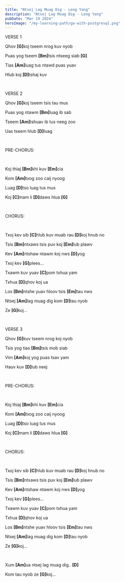 ```yaml
---
title: "Ntsej Lag Muag Dig - Leng Yang"
description: "Ntsej Lag Muag Dig - Leng Yang"
pubDate: "Mar 19 2024"
heroImage: "/my-learning-path/go-with-postgresql.png"
---
```


VERSE 1

Qhov <b>[G]</b>koj tseem nrog kuv nyob

Puas yog tseem <b>[Bm]</b>tsis ntseeg siab <b>[G]</b>

Tias <b>[Am]</b>luag tus ntawd puas yuav

Hlub koj <b>[D]</b>tshaj kuv

<br />

VERSE 2

Qhov <b>[G]</b>koj tseem tsis tau mus

Puas yog ntawm <b>[Bm]</b>luag ib sab

Tseem <b>[Am]</b>tshuav ib tus neeg zoo

Uas tseem hlub <b>[D]</b>luag

<br />

PRE-CHORUS:

<br />

Koj thiaj <b>[Bm]</b>khi kuv <b>[Em]</b>cia

Kom <b>[Am]</b>txog zoo caij nyoog

Luag <b>[D]</b>tso luag tus mus

Koj <b>[C]</b>mam li <b>[D]</b>daws hlua <b>[G]</b>

<br />

CHORUS:

<br />

Txoj kev sib <b>[C]</b>hlub kuv muab rau <b>[D]</b>koj hnub no

Tsis <b>[Bm]</b>ntxaws tsis puv koj <b>[Em]</b>lub plawv

Kev <b>[Am]</b>ntshaw ntawm koj nws <b>[D]</b>yog

Txoj kev <b>[G]</b>plees...

Txawm kuv yuav <b>[C]</b>pom txhua yam

Txhua <b>[D]</b>qhov koj ua

Los <b>[Bm]</b>ntshe yuav hloov tsis <b>[Em]</b>tau nws

Ntsej <b>[Am]</b>lag muag dig kom <b>[D]</b>tau nyob

Ze <b>[G]</b>koj...

<br />

VERSE 3

Qhov <b>[G]</b>kuv tseem nrog koj nyob

Tsis yog tias <b>[Bm]</b>tsis mob siab

Vim <b>[Am]</b>koj yog puas tsav yam

Hauv kuv <b>[D]</b>lub neej

<br />

PRE-CHORUS:

<br />

Koj thiaj <b>[Bm]</b>khi kuv <b>[Em]</b>cia

Kom <b>[Am]</b>txog zoo caij nyoog

Luag <b>[D]</b>tso luag tus mus

Koj <b>[C]</b>mam li <b>[D]</b>daws hlua <b>[G]</b>

<br />

CHORUS:

<br />

Txoj kev sib <b>[C]</b>hlub kuv muab rau <b>[D]</b>koj hnub no

Tsis <b>[Bm]</b>ntxaws tsis puv koj <b>[Em]</b>lub plawv

Kev <b>[Am]</b>ntshaw ntawm koj nws <b>[D]</b>yog

Txoj kev <b>[G]</b>plees...

Txawm kuv yuav <b>[C]</b>pom txhua yam

Txhua <b>[D]</b>qhov koj ua

Los <b>[Bm]</b>ntshe yuav hloov tsis <b>[Em]</b>tau nws

Ntsej <b>[Am]</b>lag muag dig kom <b>[D]</b>tau nyob

Ze <b>[G]</b>koj...

<br />

Xum <b>[Am]</b>ua ntsej lag muag dig.. <b>[D]</b>

Kom tau nyob ze <b>[G]</b>koj...
